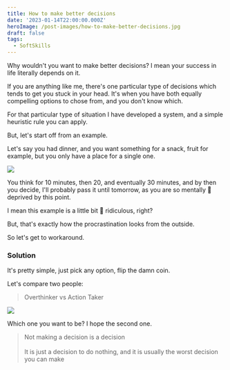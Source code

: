 ```yaml
---
title: How to make better decisions
date: '2023-01-14T22:00:00.000Z'
heroImage: /post-images/how-to-make-better-decisions.jpg
draft: false
tags:
  - SoftSkills
---
```


Why wouldn't you want to make better decisions? I mean your success in life literally depends on it.

If you are anything like me, there's one particular type of decisions which tends to get you stuck in your head. It's when you have both equally compelling options to chose from, and you don't know which.

For that particular type of situation I have developed a system, and a simple heuristic rule you can apply.

But, let's start off from an example.

Let's say you had dinner, and you want something for a snack, fruit for example, but you only have a place for a single one.

![](/post-images/apple-banana.jpg)

You think for 10 minutes, then 20, and eventually 30 minutes, and by then you decide, I'll probably pass it until tomorrow, as you are so mentally 🤯 deprived by this point.

I mean this example is a little bit 🤪 ridiculous, right?

But, that's exactly how the procrastination looks from the outside.

So let's get to workaround.

### Solution

It's pretty simple, just pick any option, flip the damn coin.

Let's compare two people:

> Overthinker vs Action Taker

![](/post-images/overthinking-vs-acting.jpg)

Which one you want to be? I hope the second one.

> Not making a decision is a decision\
> \
> It is just a decision to do nothing, and it is usually the worst decision you can make
